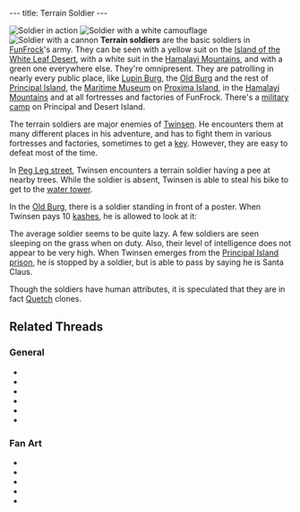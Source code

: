 ---
title: Terrain Soldier
---

{{Infobox Enemy
 |image=
 |race=quetch
 |gender=male
 |size=average
 |lba1=yes
 |lba2=
 |alignment=funfrock
 |occupation=Guard
 |requires=none
 |melee=yes
 |ranged=yes
 |magic=
 |explosive=
 |range=30 paces
 |speed=14.4kph average; 18kph maximum
 |damage=11%
 |rate=1 second
 |reaction=Doesn't move
 |recovery=0.3 seconds
}}

[[Image:Lba ingame terrain soldier.jpg|thumb|Soldier in action]]
[[Image:Whtsoldier.gif|thumb|Soldier with a white camouflage]]
[[Image:Soldier2.gif|thumb|Soldier with a cannon]]
'''Terrain soldiers''' are the basic soldiers in [[FunFrock]]'s army. They can be seen with a yellow suit on the [[Island of the White Leaf Desert]], with a white suit in the [[Hamalayi Mountains]], and with a green one everywhere else. They're omnipresent. They are patrolling in nearly every public place, like [[Lupin Burg]], the [[Old Burg]] and the rest of [[Principal Island]], the [[Maritime Museum]] on [[Proxima Island]], in the [[Hamalayi Mountains]] and at all fortresses and factories of FunFrock. There's a [[military camp]] on Principal and Desert Island.

The terrain soldiers are major enemies of [[Twinsen]]. He encounters them at many different places in his adventure, and has to fight them in various fortresses and factories, sometimes to get a [[key]]. However, they are easy to defeat most of the time.

In [[Peg Leg street]], Twinsen encounters a terrain soldier having a pee at nearby trees. While the soldier is absent, Twinsen is able to steal his bike to get to the [[water tower]].

In the [[Old Burg]], there is a soldier standing in front of a poster. When Twinsen pays 10 [[kashes]], he is allowed to look at it:

{{Quote
 |Young male quetch seeks young female rabbibunny for friendship (and maybe more...)
 |A poster
 |building=Old Burg
 |island=Principal Island
 |planet=twinsun
 |quoteid=487}}

The average soldier seems to be quite lazy. A few soldiers are seen sleeping on the grass when on duty. Also, their level of intelligence does not appear to be very high. When Twinsen emerges from the [[Principal Island prison]], he is stopped by a soldier, but is able to pass by saying he is Santa Claus.

Though the soldiers have human attributes, it is speculated that they are in fact [[Quetch]] clones.

==Related Threads==
===General===
* {{thread|id=6796|title=Quetch soldiers: the ultimate theory}}
* {{thread|id=6845|title=Zzzzoldierz, kill that wife!}}
* {{thread|id=1128|title=There are NO quetchclones}}
* {{thread|id=4474|title=Eureeka!!}}
* {{thread|id=587|title=hmm...}}
* {{thread|id=250|title=The funny and rude bits in LBA...}}
===Fan Art===
* {{thread|id=10468|title=1997 LBA drawings done when I still a schoolboy}}
* {{thread|id=10242|title=Random collection}}
* {{thread|id=9129|title=First attempt in 2D animation :D}}
* {{post|id=112171|title=Lba3}}
* {{thread|id=6816|title=Hamalayi Soldier}}